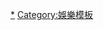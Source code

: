 <noinclude></noinclude>{{Navbox
|listclass = hlist
|name  = HITO流行音樂獎Hito最佳男歌手
|title = 歷屆[[HITO流行音樂獎頒獎典禮]] Hito最佳男歌手
|titlestyle = background: #FF513f
|groupstyle = background: #FF513f
|group1=2000年代
|list1 =
* 2003 [[周杰倫]]
* 2004 [[周杰倫]]
* 2005 [[周杰倫]]
* 2006 [[王力宏]]
* 2007 [[王力宏]]
* 2008 [[王力宏]]
* 2009 [[周杰倫]]
|group2=2010年代
|list2 =
* 2010 [[王力宏]]
* 2012 [[林俊杰]]
* 2013 [[林俊杰]]
* 2014 [[林俊杰]]
* 2015 [[蕭敬騰]]
* 2016 [[林俊杰]]
* 2017 [[周杰倫]]
* 2018 [[陳奕迅]]
* 2019 [[李榮浩]]
| below = 注：2011年改辦[[全球流行音樂金榜]]
}}<noinclude>
[[Category:HITO流行音樂獎|*]]
[[Category:娛樂模板]]
</noinclude>